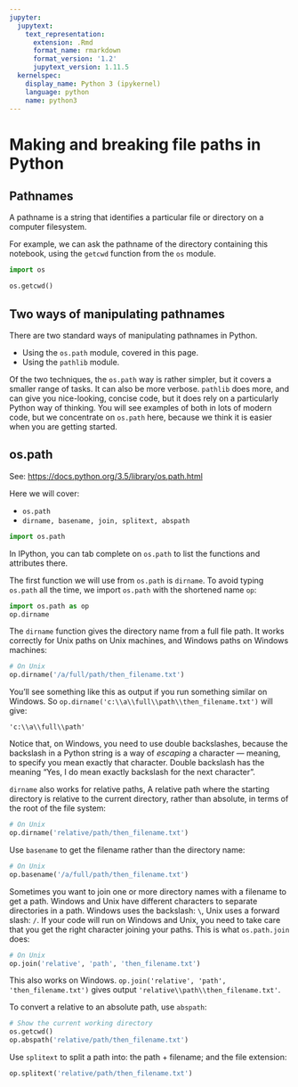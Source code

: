 ```yaml
---
jupyter:
  jupytext:
    text_representation:
      extension: .Rmd
      format_name: rmarkdown
      format_version: '1.2'
      jupytext_version: 1.11.5
  kernelspec:
    display_name: Python 3 (ipykernel)
    language: python
    name: python3
---
```


# Making and breaking file paths in Python

## Pathnames

A pathname is a string that identifies a particular file or directory on a
computer filesystem.

For example, we can ask the pathname of the directory containing this notebook, using the `getcwd` function from the `os` module.

```python
import os

os.getcwd()
```

## Two ways of manipulating pathnames

There are two standard ways of manipulating pathnames in Python.

* Using the `os.path` module, covered in this page.
* Using the `pathlib` module.

Of the two techniques, the `os.path` way is rather simpler, but it covers a
smaller range of tasks.  It can also be more verbose. `pathlib` does more, and
can give you nice-looking, concise code, but it does rely on a particularly
Python way of thinking.   You will see examples of both in lots of modern
code, but we concentrate on `os.path` here, because we think it is easier when
you are getting started.

## os.path

See: [https://docs.python.org/3.5/library/os.path.html](https://docs.python.org/3.5/library/os.path.html)

Here we will cover:

* `os.path`
* `dirname, basename, join, splitext, abspath`

```python
import os.path
```

In IPython, you can tab complete on `os.path` to list the functions and
attributes there.

The first function we will use from `os.path` is `dirname`.  To avoid
typing `os.path` all the time, we import `os.path` with the shortened name
`op`:

```python
import os.path as op
op.dirname
```

The `dirname` function gives the directory name from a full file path. It
works correctly for Unix paths on Unix machines, and Windows paths on Windows
machines:

```python
# On Unix
op.dirname('/a/full/path/then_filename.txt')
```

You'll see something like this as output if you run something similar on
Windows.  So `op.dirname('c:\\a\\full\\path\\then_filename.txt') ` will give:

```
'c:\\a\\full\\path'
```

Notice that, on Windows, you need to use double backslashes, because the
backslash in a Python string is a way of *escaping* a character — meaning, to
specify you mean exactly that character.  Double backslash has the meaning
"Yes, I do mean exactly backslash for the next character".

`dirname` also works for relative paths,  A relative path where the starting
directory is relative to the current directory, rather than absolute, in terms
of the root of the file system:

```python
# On Unix
op.dirname('relative/path/then_filename.txt')
```

Use `basename` to get the filename rather than the directory name:

```python
# On Unix
op.basename('/a/full/path/then_filename.txt')
```

Sometimes you want to join one or more directory names with a filename to get
a path.   Windows and Unix have different characters to separate directories
in a path.  Windows uses the backslash: `\`, Unix uses a forward slash:
`/`. If your code will run on Windows and Unix, you need to take care that
you get the right character joining your paths.  This is what `os.path.join`
does:

```python
# On Unix
op.join('relative', 'path', 'then_filename.txt')
```

This also works on Windows.  `op.join('relative', 'path', 'then_filename.txt')` gives output `'relative\\path\\then_filename.txt'`.

To convert a relative to an absolute path, use `abspath`:

```python
# Show the current working directory
os.getcwd()
op.abspath('relative/path/then_filename.txt')
```

Use `splitext` to split a path into: the path + filename; and the file
extension:

```python
op.splitext('relative/path/then_filename.txt')
```
